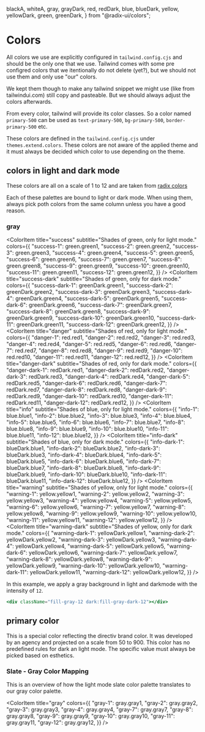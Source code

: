   blackA,
  whiteA,
  gray,
  grayDark,
  red,
  redDark,
  blue,
  blueDark,
  yellow,
  yellowDark,
  green,
  greenDark,
} from "@radix-ui/colors";

<Meta title="Components/Colors" />

# Colors

All colors we use are explicitly configured in `tailwind.config.cjs` and should be the only one that we use. Tailwind comes with some pre configred colors that we itentionally do not delete (yet?), but we should not use them and only use "our" colors.

We kept them though to make any tailwind snippet we might use (like from tailwindui.com) still copy and pasteable. But we should always adjust the colors afterwards.

From every color, tailwind will provide its color classes. So a color named `primary-500` can be used as `text-primary-500`, `bg-primary-500`, `border-primary-500` etc.

These colors are defined in the `tailwind.config.cjs` under `themes.extend.colors`. These colors are not aware of the applied theme and it must always be decided which color to use depending on the theme.

## colors in light and dark mode

These colors are all on a scale of 1 to 12 and are taken from [radix colors](https://www.radix-ui.com/docs/colors/palette-composition/understanding-the-scale)

Each of these palettes are bound to light or dark mode. When using them, always pick poth colors from the same column unless you have a good reason.

### gray

<ColorPalette>
  <ColorItem
    title="gray"
    subtitle="Shades of gray, only for light mode."
    colors={{
      "gray-1": gray.gray1,
      "gray-2": gray.gray2,
      "gray-3": gray.gray3,
      "gray-4": gray.gray4,
      "gray-5": gray.gray5,
      "gray-6": gray.gray6,
      "gray-7": gray.gray7,
      "gray-8": gray.gray8,
      "gray-9": gray.gray9,
      "gray-10": gray.gray10,
      "gray-11": gray.gray11,
      "gray-12": gray.gray12,
    }}
  />
  <ColorItem
    title="gray-dark"
    subtitle="Shades of gray, only for dark mode"
    colors={{
      "gray-dark-1": grayDark.gray1,
      "gray-dark-2": grayDark.gray2,
      "gray-dark-3": grayDark.gray3,
      "gray-dark-4": grayDark.gray4,
      "gray-dark-5": grayDark.gray5,
      "gray-dark-6": grayDark.gray6,
      "gray-dark-7": grayDark.gray7,
      "gray-dark-8": grayDark.gray8,
      "gray-dark-9": grayDark.gray9,
      "gray-dark-10": grayDark.gray10,
      "gray-dark-11": grayDark.gray11,
      "gray-dark-12": grayDark.gray12,
    }}
  />
  <ColorItem
    title="black-alpha"
    subtitle="Shades of black with alpha channel"
    colors={{
      "black-alpha-1": blackA.blackA1,
      "black-alpha-2": blackA.blackA2,
      "black-alpha-3": blackA.blackA3,
      "black-alpha-4": blackA.blackA4,
      "black-alpha-5": blackA.blackA5,
      "black-alpha-6": blackA.blackA6,
      "black-alpha-7": blackA.blackA7,
      "black-alpha-8": blackA.blackA8,
      "black-alpha-9": blackA.blackA9,
      "black-alpha-10": blackA.blackA10,
      "black-alpha-11": blackA.blackA11,
      "black-alpha-12": blackA.blackA12,
    }}
  />
  <ColorItem
    title="white-alpha"
    subtitle="Shades of white with alpha channel"
    colors={{
      "white-alpha-1": whiteA.whiteA1,
      "white-alpha-2": whiteA.whiteA2,
      "white-alpha-3": whiteA.whiteA3,
      "white-alpha-4": whiteA.whiteA4,
      "white-alpha-5": whiteA.whiteA5,
      "white-alpha-6": whiteA.whiteA6,
      "white-alpha-7": whiteA.whiteA7,
      "white-alpha-8": whiteA.whiteA8,
      "white-alpha-9": whiteA.whiteA9,
      "white-alpha-10": whiteA.whiteA10,
      "white-alpha-11": whiteA.whiteA11,
      "white-alpha-12": whiteA.whiteA12,
    }}
  />

  <ColorItem
    title="success"
    subtitle="Shades of green, only for light mode."
    colors={{
      "success-1": green.green1,
      "success-2": green.green2,
      "success-3": green.green3,
      "success-4": green.green4,
      "success-5": green.green5,
      "success-6": green.green6,
      "success-7": green.green7,
      "success-8": green.green8,
      "success-9": green.green9,
      "success-10": green.green10,
      "success-11": green.green11,
      "success-12": green.green12,
    }}
  />
  <ColorItem
    title="success-dark"
    subtitle="Shades of green, only for dark mode."
    colors={{
      "success-dark-1": greenDark.green1,
      "success-dark-2": greenDark.green2,
      "success-dark-3": greenDark.green3,
      "success-dark-4": greenDark.green4,
      "success-dark-5": greenDark.green5,
      "success-dark-6": greenDark.green6,
      "success-dark-7": greenDark.green7,
      "success-dark-8": greenDark.green8,
      "success-dark-9": greenDark.green9,
      "success-dark-10": greenDark.green10,
      "success-dark-11": greenDark.green11,
      "success-dark-12": greenDark.green12,
    }}
  />
  <ColorItem
    title="danger"
    subtitle="Shades of red, only for light mode."
    colors={{
      "danger-1": red.red1,
      "danger-2": red.red2,
      "danger-3": red.red3,
      "danger-4": red.red4,
      "danger-5": red.red5,
      "danger-6": red.red6,
      "danger-7": red.red7,
      "danger-8": red.red8,
      "danger-9": red.red9,
      "danger-10": red.red10,
      "danger-11": red.red11,
      "danger-12": red.red12,
    }}
  />
  <ColorItem
    title="danger-dark"
    subtitle="Shades of red, only for dark mode."
    colors={{
      "danger-dark-1": redDark.red1,
      "danger-dark-2": redDark.red2,
      "danger-dark-3": redDark.red3,
      "danger-dark-4": redDark.red4,
      "danger-dark-5": redDark.red5,
      "danger-dark-6": redDark.red6,
      "danger-dark-7": redDark.red7,
      "danger-dark-8": redDark.red8,
      "danger-dark-9": redDark.red9,
      "danger-dark-10": redDark.red10,
      "danger-dark-11": redDark.red11,
      "danger-dark-12": redDark.red12,
    }}
  />
  <ColorItem
    title="info"
    subtitle="Shades of blue, only for light mode."
    colors={{
      "info-1": blue.blue1,
      "info-2": blue.blue2,
      "info-3": blue.blue3,
      "info-4": blue.blue4,
      "info-5": blue.blue5,
      "info-6": blue.blue6,
      "info-7": blue.blue7,
      "info-8": blue.blue8,
      "info-9": blue.blue9,
      "info-10": blue.blue10,
      "info-11": blue.blue11,
      "info-12": blue.blue12,
    }}
  />
  <ColorItem
    title="info-dark"
    subtitle="Shades of blue, only for dark mode."
    colors={{
      "info-dark-1": blueDark.blue1,
      "info-dark-2": blueDark.blue2,
      "info-dark-3": blueDark.blue3,
      "info-dark-4": blueDark.blue4,
      "info-dark-5": blueDark.blue5,
      "info-dark-6": blueDark.blue6,
      "info-dark-7": blueDark.blue7,
      "info-dark-8": blueDark.blue8,
      "info-dark-9": blueDark.blue9,
      "info-dark-10": blueDark.blue10,
      "info-dark-11": blueDark.blue11,
      "info-dark-12": blueDark.blue12,
    }}
  />
  <ColorItem
    title="warning"
    subtitle="Shades of yellow, only for light mode."
    colors={{
      "warning-1": yellow.yellow1,
      "warning-2": yellow.yellow2,
      "warning-3": yellow.yellow3,
      "warning-4": yellow.yellow4,
      "warning-5": yellow.yellow5,
      "warning-6": yellow.yellow6,
      "warning-7": yellow.yellow7,
      "warning-8": yellow.yellow8,
      "warning-9": yellow.yellow9,
      "warning-10": yellow.yellow10,
      "warning-11": yellow.yellow11,
      "warning-12": yellow.yellow12,
    }}
  />
  <ColorItem
    title="warning-dark"
    subtitle="Shades of yellow, only for dark mode."
    colors={{
      "warning-dark-1": yellowDark.yellow1,
      "warning-dark-2": yellowDark.yellow2,
      "warning-dark-3": yellowDark.yellow3,
      "warning-dark-4": yellowDark.yellow4,
      "warning-dark-5": yellowDark.yellow5,
      "warning-dark-6": yellowDark.yellow6,
      "warning-dark-7": yellowDark.yellow7,
      "warning-dark-8": yellowDark.yellow8,
      "warning-dark-9": yellowDark.yellow9,
      "warning-dark-10": yellowDark.yellow10,
      "warning-dark-11": yellowDark.yellow11,
      "warning-dark-12": yellowDark.yellow12,
    }}
  />
</ColorPalette>

In this example, we apply a gray background in light and darkmode with the intensity of `12`.

```jsx
<div className="fill-gray-12 dark:fill-gray-dark-12"></div>
```

## primary color

This is a special color reflecting the directiv brand color. It was developed by an agency and projected on a scale from 50 to 900. This color has no predefined rules for dark an light mode. The specific value must always be picked based on esthetics.

<ColorPalette>
  <ColorItem
    title="primary"
    subtitle="primary brand color"
    colors={{
      "primary-50": "#EEEFFF",
      "primary-100": "#CBD1FF",
      "primary-200": "#A9B2FF",
      "primary-300": "#8793FF",
      "primary-400": "#6473FF",
      "primary-500": "#5364FF",
      "primary-600": "#4554DF",
      "primary-700": "#323C99",
      "primary-800": "#212866",
      "primary-900": "#4D5469",
    }}
  />
</ColorPalette>

### Slate - Gray Color Mapping

This is an overview of how the light mode slate color palette translates to our gray color palette.

<ColorPalette>
  <ColorItem
    title="slate"
    colors={{
      "slat-e50": "#F8FAFC",
      "slate-100": "#F1F5F9",
      "slate-200": "#E2E8F0",
      "slate-300": "#CBD5E1",
      "slate-400": "#94A3B8",
      "slate-500": "#64748B",
      "slate-600": "#475569",
      "slate-700": "#334155",
      "slate-800": "#1E293B",
      "slate-900": "#0F1D2A",
    }}
  />

  <ColorItem
    title="gray"
    colors={{
      "gray-1": gray.gray1,
      "gray-2": gray.gray2,
      "gray-3": gray.gray3,
      "gray-4": gray.gray4,
      "gray-7": gray.gray7,
      "gray-8": gray.gray8,
      "gray-9": gray.gray9,
      "gray-10": gray.gray10,
      "gray-11": gray.gray11,
      "gray-12": gray.gray12,
    }}
  />
</ColorPalette>
